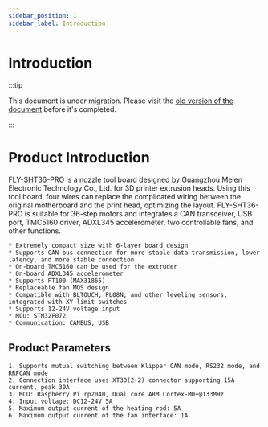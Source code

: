 ```yaml
---
sidebar_position: 1
sidebar_label: Introduction
---
```


# Introduction

:::tip

This document is under migration. Please visit the [old version of the document](https://mellow.klipper.cn/#/) before it's completed.

:::

# Product Introduction

FLY-SHT36-PRO is a nozzle tool board designed by Guangzhou Melen Electronic Technology Co., Ltd. for 3D printer extrusion heads. Using this tool board, four wires can replace the complicated wiring between the original motherboard and the print head, optimizing the layout. FLY-SHT36-PRO is suitable for 36-step motors and integrates a CAN transceiver, USB port, TMC5160 driver, ADXL345 accelerometer, two controllable fans, and other functions.

    * Extremely compact size with 6-layer board design
    * Supports CAN bus connection for more stable data transmission, lower latency, and more stable connection
    * On-board TMC5160 can be used for the extruder
    * On-board ADXL345 accelerometer
    * Supports PT100 (MAX31865)
    * Replaceable fan MOS design
    * Compatible with BLTOUCH, PL08N, and other leveling sensors, integrated with XY limit switches
    * Supports 12-24V voltage input 
    * MCU: STM32F072
    * Communication: CANBUS, USB

## Product Parameters

    1. Supports mutual switching between Klipper CAN mode, RS232 mode, and RRFCAN mode
    2. Connection interface uses XT30(2+2) connector supporting 15A current, peak 30A
    3. MCU: Raspberry Pi rp2040, Dual core ARM Cortex-M0+@133MHz
    4. Input voltage: DC12-24V 5A
    5. Maximum output current of the heating rod: 5A
    6. Maximum output current of the fan interface: 1A
